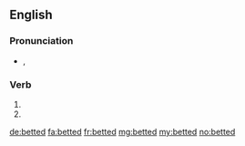 ==English==

===Pronunciation===
* {{IPA|/ˈbɛtəd/}}, {{X-SAMPA|/'bEt@d/}}

===Verb===
{{head|en}}

# {{simple past of|bet}}
# {{past participle of|bet}}

[[de:betted]]
[[fa:betted]]
[[fr:betted]]
[[mg:betted]]
[[my:betted]]
[[no:betted]]